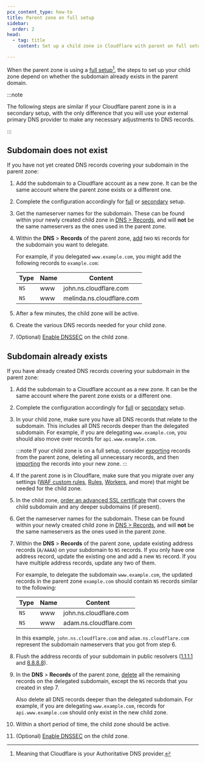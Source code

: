 ```yaml
---
pcx_content_type: how-to
title: Parent zone on full setup
sidebar:
  order: 2
head:
  - tag: title
    content: Set up a child zone in Cloudflare with parent on full setup

---
```


When the parent zone is using a [full setup](/dns/zone-setups/full-setup/)[^1], the steps to set up your child zone depend on whether the subdomain already exists in the parent domain.

:::note


The following steps are similar if your Cloudflare parent zone is in a secondary setup, with the only difference that you will use your external primary DNS provider to make any necessary adjustments to DNS records.


:::

## Subdomain does not exist

If you have not yet created DNS records covering your subdomain in the parent zone:

1. Add the subdomain to a Cloudflare account as a new zone. It can be the same account where the parent zone exists or a different one.

2. Complete the configuration accordingly for [full](/dns/zone-setups/full-setup/setup/) or [secondary](/dns/zone-setups/zone-transfers/cloudflare-as-secondary/setup/) setup.

3. Get the nameserver names for the subdomain. These can be found within your newly created child zone in [DNS > Records](https://dash.cloudflare.com/?to=/:account/:zone/dns/records), and will **not** be the same nameservers as the ones used in the parent zone.

4. Within the **DNS** > **Records** of the parent zone, [add](/dns/manage-dns-records/how-to/create-dns-records/) two `NS` records for the subdomain you want to delegate.

   For example, if you delegated `www.example.com`, you might add the following records to `example.com`:

   | **Type** | **Name** | **Content**               |
   | -------- | -------- | ------------------------- |
   | `NS`     | www      | john.ns.cloudflare.com    |
   | `NS`     | www      | melinda.ns.cloudflare.com |

5. After a few minutes, the child zone will be active.

6. Create the various DNS records needed for your child zone.

7. (Optional) [Enable DNSSEC](/dns/zone-setups/subdomain-setup/dnssec/) on the child zone.

## Subdomain already exists

If you have already created DNS records covering your subdomain in the parent zone:

1. Add the subdomain to a Cloudflare account as a new zone. It can be the same account where the parent zone exists or a different one.

2. Complete the configuration accordingly for [full](/dns/zone-setups/full-setup/setup/) or [secondary](/dns/zone-setups/zone-transfers/cloudflare-as-secondary/setup/) setup.

3. In your child zone, make sure you have all DNS records that relate to the subdomain. This includes all DNS records deeper than the delegated subdomain. For example, if you are delegating `www.example.com`, you should also move over records for `api.www.example.com`.

   :::note
   If your child zone is on a full setup, consider [exporting](/dns/manage-dns-records/how-to/import-and-export/#export-records) records from the parent zone, deleting all unnecessary records, and then [importing](/dns/manage-dns-records/how-to/import-and-export/#import-records) the records into your new zone. 
   :::

4. If the parent zone is in Cloudflare, make sure that you migrate over any settings ([WAF custom rules](/waf/custom-rules/), [Rules](/rules/), [Workers](/workers/), and more) that might be needed for the child zone.

5. In the child zone, [order an advanced SSL certificate](/ssl/edge-certificates/advanced-certificate-manager/) that covers the child subdomain and any deeper subdomains (if present).

6. Get the nameserver names for the subdomain. These can be found within your newly created child zone in [DNS > Records](https://dash.cloudflare.com/?to=/:account/:zone/dns/records), and will **not** be the same nameservers as the ones used in the parent zone.

7. Within the **DNS** > **Records** of the parent zone, update existing address records (`A/AAAA`) on your subdomain to `NS` records. If you only have one address record, update the existing one and add a new `NS` record. If you have multiple address records, update any two of them.

   For example, to delegate the subdomain `www.example.com`, the updated records in the parent zone `example.com` should contain `NS` records similar to the following:

   | **Type** | **Name** | **Content**            |
   | -------- | -------- | ---------------------- |
   | `NS`     | www      | john.ns.cloudflare.com |
   | `NS`     | www      | adam.ns.cloudflare.com |

   In this example, `john.ns.cloudflare.com` and `adam.ns.cloudflare.com` represent the subdomain nameservers that you got from step 6.

8. Flush the address records of your subdomain in public resolvers ([1.1.1.1](https://1.1.1.1/purge-cache/) and [8.8.8.8](https://developers.google.com/speed/public-dns/cache)).

9. In the **DNS** > **Records** of the parent zone, [delete](/dns/manage-dns-records/how-to/create-dns-records/#delete-dns-records) all the remaining records on the delegated subdomain, except the `NS` records that you created in step 7.

   Also delete all DNS records deeper than the delegated subdomain. For example, if you are delegating `www.example.com`, records for `api.www.example.com` should only exist in the new child zone.

10. Within a short period of time, the child zone should be active.

11. (Optional) [Enable DNSSEC](/dns/zone-setups/subdomain-setup/dnssec/) on the child zone.

[^1]: Meaning that Cloudflare is your Authoritative DNS provider.
